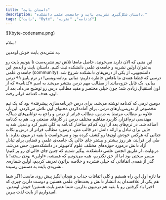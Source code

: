 ```yaml
---
title: "داستان بایت"
description: "داستان شکل‌گیری نشریه‌ی بایت و جامعه‌ی علمی دانشکده."
tags: ["بایت", "Byte", "کدنامه", "نشریه"]
---
```


<div style={{textAlign: 'center'}}>
    <div style={{}}>![](byte-codename.png)</div>
</div>


سلام!

به نشریه‌ی بایت خوش اومدین.

این متنی که الان دارید می‌خونید، حاصل ماه‌ها تلاش تیم نشریه‌ست تا بتونیم بایت رو به‌عنوان اولین نشریه و جامعه‌ی علمی دانشکده ثبت کنیم. داستان بایت و ایده‌ی این جامعه‌ی علمی (community) دانشجویی، از یکی از درس‌های دانشکده شروع شد. درسی که قطعا همه‌ی ما باهاش خاطره داریم: مبانی برنامه‌نویسی! در ترم پاییز ۹۹ درس مبانی، یک فایل جزوه‌مانند از مطالب مهم درس منتشر می‌شد به اسم «کدنامه» که از اون استقبال زیادی شد؛ چون خیلی مختصر و مفید مطالب درس رو توضیح می‌داد. بعد از اون، هدف کدنامه فراتر رفت.

دومین ترمی که کدنامه نوشته می‌شد، برای درس «برنامه‌سازی پیشرفته» بود که یک تیم مخصوص از تدریس‌یارهای درس، برای آماده‌کردن محتوای اون تلاش می‌کردن. این‌بار، علاوه بر مطالب مرتبط به درس، مطالب فراتر از درس و راجع به توانایی‌های دیباگ، مهندسی نرم‌افزار، کاربرد مفاهیم مختلف درس در کارهای صنعتی و... هم به کدنامه اضافه شد. در ترم‌های بعد از اون، کم‌کم ساختار کدنامه به کلی تغییر کرد و تبدیل شد به جایی برای تبادل و ارائه دانش: در قالب متن، درمورد مطالب فراتر از درس و نکات جذابی که هرکس خودش اون‌ها رو کشف کرده بود و می‌خواست با بقیه در میون بذاره. با طی این فرآیند، هر روز بیشتر و بیشتر جای خالی یک جامعه‌ی علمی و فضایی برای تبادل آزاد دانش درمورد حوزه‌های مختلف علوم کامپیوتر در دانشکده‌مون حس می‌شد. درنهایت، از طریق انجمن علمی دانشکده، پیگیر شدیم که چنین جای خالی‌ای رو پر کنیم! مسیر سختی بود اما از حق نگذریم، همه می‌دونیم که همیشه، «اولین» بودن سخته! با گذر از همه‌ی اتفاقاتی که خیلی فشرده و خلاصه براتون تعریف کردیم، اولین شماره‌ی نشریه‌ی بایت به دستتون رسیده.

ما تازه اول این راه هستیم و کلی اتفاقات جذاب و هیجان‌انگیز پیش روی ماست! اگر شما هم یکی از علاقمندان به انتشار دانش و بحث‌های علمی هستین و دوست دارین چیزی که اخیرا یاد گرفتین رو با بقیه هم درمیون بذارین، شما عضو بایت هستین! خوش اومدین. امیدواریم از بایت لذت ببرین.
